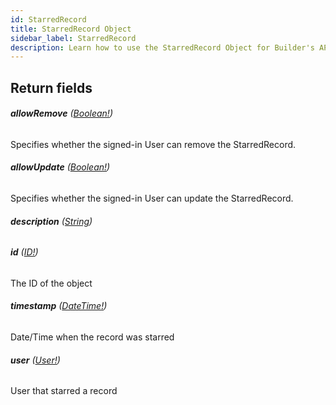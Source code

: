 ```yaml
---
id: StarredRecord
title: StarredRecord Object
sidebar_label: StarredRecord
description: Learn how to use the StarredRecord Object for Builder's API.
---
```


## Return fields

###### <b>allowRemove</b> ([Boolean!](/self-managed/composer/builder/api/schema/scalar/Boolean.mdx))

Specifies whether the signed-in User can remove the StarredRecord.

###### <b>allowUpdate</b> ([Boolean!](/self-managed/composer/builder/api/schema/scalar/Boolean.mdx))

Specifies whether the signed-in User can update the StarredRecord.

###### <b>description</b> ([String](/self-managed/composer/builder/api/schema/scalar/String.mdx))

###### <b>id</b> ([ID!](/self-managed/composer/builder/api/schema/scalar/ID.mdx))

The ID of the object

###### <b>timestamp</b> ([DateTime!](/self-managed/composer/builder/api/schema/scalar/DateTime.mdx))

Date/Time when the record was starred

###### <b>user</b> ([User!](/self-managed/composer/builder/api/schema/object/User.mdx))

User that starred a record
